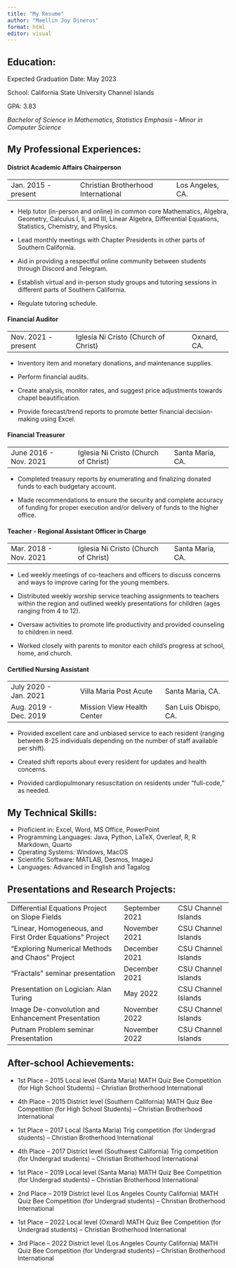 ```yaml
---
title: "My Resume"
author: "Maellin Joy Dineros"
format: html
editor: visual
---
```


## Education:

Expected Graduation Date: May 2023

School: California State University Channel Islands

GPA: 3.83

*Bachelor of Science in Mathematics, Statistics Emphasis -- Minor in Computer Science*

## My Professional Experiences:

#### District Academic Affairs Chairperson

|                     |                                     |                  |
|-----------------------|-------------------------------|------------------|
| Jan. 2015 - present | Christian Brotherhood International | Los Angeles, CA. |

-   Help tutor (in-person and online) in common core Mathematics, Algebra, Geometry, Calculus I, II, and III, Linear Algebra, Differential Equations, Statistics, Chemistry, and Physics.

-   Lead monthly meetings with Chapter Presidents in other parts of Southern California.

-   Aid in providing a respectful online community between students through Discord and Telegram.

-   Establish virtual and in-person study groups and tutoring sessions in different parts of Southern California.

-   Regulate tutoring schedule.

#### Financial Auditor

|                     |                                      |             |
|---------------------|--------------------------------------|-------------|
| Nov. 2021 - present | Iglesia Ni Cristo (Church of Christ) | Oxnard, CA. |

-   Inventory item and monetary donations, and maintenance supplies.

-   Perform financial audits.

-   Create analysis, monitor rates, and suggest price adjustments towards chapel beautification.

-   Provide forecast/trend reports to promote better financial decision-making using Excel.

#### Financial Treasurer

|                       |                                      |                  |
|----------------------|-------------------------------|-------------------|
| June 2016 - Nov. 2021 | Iglesia Ni Cristo (Church of Christ) | Santa Maria, CA. |

-   Completed treasury reports by enumerating and finalizing donated funds to each budgetary account.

-   Made recommendations to ensure the security and complete accuracy of funding for proper execution and/or delivery of funds to the higher office.

#### Teacher - Regional Assistant Officer in Charge

|                       |                                      |                  |
|----------------------|-------------------------------|-------------------|
| Mar. 2018 - Nov. 2021 | Iglesia Ni Cristo (Church of Christ) | Santa Maria, CA. |

-   Led weekly meetings of co-teachers and officers to discuss concerns and ways to improve caring for the young members.

-   Distributed weekly worship service teaching assignments to teachers within the region and outlined weekly presentations for children (ages ranging from 4 to 12).

-   Oversaw activities to promote life productivity and provided counseling to children in need.

-   Worked closely with parents to monitor each child's progress at school, home, and church.

#### Certified Nursing Assistant

|                       |                            |                      |
|-----------------------|----------------------------|----------------------|
| July 2020 - Jan. 2021 | Villa Maria Post Acute     | Santa Maria, CA.     |
| Aug. 2019 - Dec. 2019 | Mission View Health Center | San Luis Obispo, CA. |

-   Provided excellent care and unbiased service to each resident (ranging between 8-25 individuals depending on the number of staff available per shift).

-   Created shift reports about every resident for updates and health concerns.

-   Provided cardiopulmonary resuscitation on residents under "full-code," as needed.

## My Technical Skills:

-   Proficient in: Excel, Word, MS Office, PowerPoint
-   Programming Languages: Java, Python, LaTeX, Overleaf, R, R Markdown, Quarto
-   Operating Systems: Windows, MacOS
-   Scientific Software: MATLAB, Desmos, ImageJ
-   Languages: Advanced in English and Tagalog

## Presentations and Research Projects:

|                                                          |                |                     |
|-------------------------------------|------------------|------------------|
| Differential Equations Project on Slope Fields           | September 2021 | CSU Channel Islands |
| "Linear, Homogeneous, and First Order Equations" Project | November 2021  | CSU Channel Islands |
| "Exploring Numerical Methods and Chaos" Project          | December 2021  | CSU Channel Islands |
| "Fractals" seminar presentation                          | December 2021  | CSU Channel Islands |
| Presentation on Logician: Alan Turing                    | May 2022       | CSU Channel Islands |
| Image De-convolution and Enhancement Presentation        | November 2022  | CSU Channel Islands |
| Putnam Problem seminar Presentation                      | November 2022  | CSU Channel Islands |

## After-school Achievements:

-   1st Place -- 2015 Local level (Santa Maria) MATH Quiz Bee Competition (for High School Students) -- Christian Brotherhood International

-   4th Place -- 2015 District level (Southern California) MATH Quiz Bee Competition (for High School Students) -- Christian Brotherhood International

-   1st Place -- 2017 Local (Santa Maria) Trig competition (for Undergrad students) -- Christian Brotherhood International

-   4th Place -- 2017 District level (Southwest California) Trig competition (for Undergrad students) -- Christian Brotherhood International

-   1st Place -- 2019 Local level (Santa Maria) MATH Quiz Bee Competition (for Undergrad students) -- Christian Brotherhood International

-   2nd Place -- 2019 District level (Los Angeles County California) MATH Quiz Bee Competition (for Undergrad students) -- Christian Brotherhood International

-   1st Place -- 2022 Local level (Oxnard) MATH Quiz Bee Competition (for Undergrad students) -- Christian Brotherhood International

-   3rd Place -- 2022 District level (Los Angeles County California) MATH Quiz Bee Competition (for Undergrad students) -- Christian Brotherhood International
